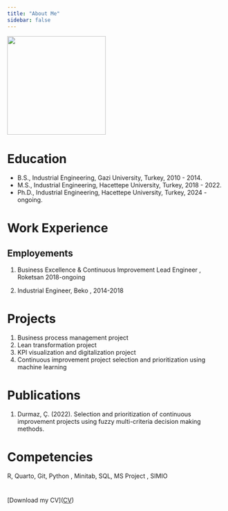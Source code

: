 ```yaml
---
title: "About Me"
sidebar: false 
---
```


![](images/Screenshot%202025-03-12%20at%2020.05.14.png){fig-align="center" width="228"}

# Education

-   B.S., Industrial Engineering, Gazi University, Turkey, 2010 - 2014.
-   M.S., Industrial Engineering, Hacettepe University, Turkey, 2018 - 2022.
-   Ph.D., Industrial Engineering, Hacettepe University, Turkey, 2024 - ongoing.

# Work Experience

## Employements

1.  Business Excellence & Continuous Improvement Lead Engineer , Roketsan 2018-ongoing

2.  Industrial Engineer, Beko , 2014-2018

# Projects

1.  Business process management project 
2.  Lean transformation project 
3.  KPI visualization and digitalization project 
4.  Continuous improvement project selection and prioritization using machine learning 

# Publications

1.  Durmaz, Ç. (2022). Selection and prioritization of continuous improvement projects using fuzzy multi-criteria decision making methods.

# Competencies

R, Quarto, Git, Python , Minitab, SQL, MS Project , SIMIO

# 

\[Download my CV\]([CV](docs/Cagri_Durmaz))
